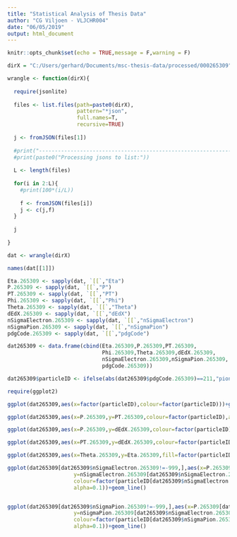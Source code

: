 ---
title: "Statistical Analysis of Thesis Data"
author: "CG Viljoen - VLJCHR004"
date: "06/05/2019"
output: html_document
---

```{r setup, include=FALSE}
knitr::opts_chunk$set(echo = TRUE,message = F,warning = F)
```

```{r}
dirX = "C:/Users/gerhard/Documents/msc-thesis-data/processed/000265309"

wrangle <- function(dirX){
  
  require(jsonlite)
  
  files <- list.files(path=paste0(dirX),
                      pattern="*json",
                      full.names=T,
                      recursive=TRUE)
  
  j <- fromJSON(files[1])
  
  #print("---------------------------------------------------------------------------------")
  #print(paste0("Processing jsons to list:"))
  
  L <- length(files)
  
  for(i in 2:L){
    #print(100*(i/L))
    
    f <- fromJSON(files[i])
    j <- c(j,f)
  }
  
  j
  
}

dat <- wrangle(dirX)
```

```{r}
names(dat[[1]])
```

```{r}
Eta.265309 <- sapply(dat, `[[`,"Eta")
P.265309 <- sapply(dat, `[[`,"P")
PT.265309 <- sapply(dat, `[[`,"PT")
Phi.265309 <- sapply(dat, `[[`,"Phi")
Theta.265309 <- sapply(dat, `[[`,"Theta")
dEdX.265309 <- sapply(dat, `[[`,"dEdX")
nSigmaElectron.265309 <- sapply(dat, `[[`,"nSigmaElectron")
nSigmaPion.265309 <- sapply(dat, `[[`,"nSigmaPion")
pdgCode.265309 <- sapply(dat, `[[`,"pdgCode")

dat265309 <- data.frame(cbind(Eta.265309,P.265309,PT.265309,
                              Phi.265309,Theta.265309,dEdX.265309,
                              nSigmaElectron.265309,nSigmaPion.265309,
                              pdgCode.265309))

dat265309$particleID <- ifelse(abs(dat265309$pdgCode.265309)==211,"pion","electron")
```



```{r}
require(ggplot2)

ggplot(dat265309,aes(x=factor(particleID),colour=factor(particleID)))+geom_bar()+ggtitle("Number of Electrons and Pions: Run #000265309")
```



```{r}
ggplot(dat265309,aes(x=P.265309,y=PT.265309,colour=factor(particleID),alpha=0.2))+geom_violin()
```


```{r}
ggplot(dat265309,aes(x=P.265309,y=dEdX.265309,colour=factor(particleID),alpha=0.2))+geom_line()
```

```{r}
ggplot(dat265309,aes(x=PT.265309,y=dEdX.265309,colour=factor(particleID),alpha=0.2))+geom_line()
```


```{r}
ggplot(dat265309,aes(x=Theta.265309,y=Eta.265309,fill=factor(particleID),alpha=0.2))+geom_violin()
```


```{r}
ggplot(dat265309[dat265309$nSigmaElectron.265309!=-999,],aes(x=P.265309[dat265309$nSigmaElectron.265309!=-999],
                     y=nSigmaElectron.265309[dat265309$nSigmaElectron.265309!=-999],
                     colour=factor(particleID[dat265309$nSigmaElectron.265309!=-999]),
                     alpha=0.1))+geom_line()



```




```{r}
ggplot(dat265309[dat265309$nSigmaPion.265309!=-999,],aes(x=P.265309[dat265309$nSigmaElectron.265309!=-999],
                     y=nSigmaPion.265309[dat265309$nSigmaElectron.265309!=-999],
                     colour=factor(particleID[dat265309$nSigmaPion.265309!=-999]),
                     alpha=0.1))+geom_line()
```

